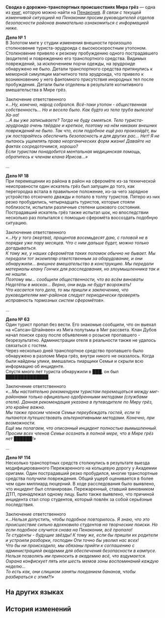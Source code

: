 {{Книга Инфобокс
|id           = 403
|Название     = Сводка о дорожно-транспортных происшествиях Мира грёз
|Изображение  = Item Penacony Readable 4.png
|Мир          = Пенакония
|Томов        = 1
|Автор        = <!--нужно добавить-->
|Описание     = Инструкции от клана Гончих для других кланов, в которых описываются многочисленные дорожно-транспортные происшествия Мира грёз, а также принятые в их связи меры и протоколы сопутствующих показаний.
|Том1         = {{tx}}
|Источник1    = {{tx|Отсутствует источник}}
|Персонажи    = 
|Фракции      = 
}}
'''Сводка о дорожно-транспортных происшествиях Мира грёз''' — одна из [[Книги|книг]], которую можно найти на [[Пенакония]].
<!--
==Получение==
<gallery>
Книга НАЗВАНИЕ.png|НАЗВАНИЕ
Локация НАЗВАНИЕ.png|Расположение на карте. Ближайший пространственный якорь «[[НАЗВАНИЕ]]»
</gallery>
-->
''В связи с текущей изменчивой ситуацией на Пенаконии просим руководителей отделов безопасности районов внимательно ознакомиться с информацией ниже.''

'''Дело №&nbsp;1'''<br />
В Золотом миге у студии изменения внешности произошло столкновение туриста-эрудроида с высокоскоростным утопоном. Столкновение привело к резкому пробуждению одного пострадавшего (водителя) и повреждению его транспортного средства. Видимых повреждений, за исключением порчи одежды, на эрудроиде обнаружено не было. Детали транспортного средства притянулись к меморной симуляции магнитного тела эрудроида, что привело к возникновению у него фантомного присутствия инородных тел после пробуждения. Детали были отделены в результате когнитивного вмешательства в Мире грёз.

Заключение ответственного<br />
''«...Ну, конечно, народ собрался. Всё-таки утопон - общественная собственность... Но и весело было. Как будто из тела труба вылезла! Ха-ха!<br />
...А вы уже записываете? Тогда не буду смеяться. Тело туриста-эрудроида очень твёрдое и крепкое, поэтому на нём никаких внешних повреждений не было. Так что, если подобное ещё раз произойдёт, вы уж постарайтесь обеспечить безопасность и для других рас... Нет! Я не пытаюсь ущемлять права неорганических форм жизни! Давайте на фактах сосредоточимся, хорошо?<br />
Если туристам понадобится ментальная медицинская помощь, обратитесь к членам клана Ирисов...»''

...

'''Дело №&nbsp;18'''<br />
При перемещении из района в район на сферомёте из-за технической неисправности один искатель грёз был запущен до того, как перегородка встала в правильное положение, из-за чего зарядное устройство отскочило дважды и попало в толпу туристов. Пятеро из них резко пробудились, четырнадцать туристов, которые стояли поблизости, испытали различные степени шокового состояния. Пострадавший искатель грёз также испытал шок, но впоследствии несколько раз попытался с помощью сферомёта воссоздать подобную ситуацию.

Заключение ответственного<br />
''«...Ну у того (жертва), процентов восемьдесят даю, с головой не в порядке уже пару месяцев. Что с ним дальше будет, можно только догадываться.<br />
К тому же, у наших сферомётов таких поломок обычно не бывает. Мы передали тот экземпляр ответственным за оборудование, и они обнаружили... внешнее вмешательство в конструкцию. Мы передали материалы клану Гончих для расследования, но злоумышленника так и не нашли.<br />
Поэтому мы... сообщили общественности, что во всём виноваты Недотёпы в масках... Верно, они ведь не будут возражать!<br />
Что касается того дела, то мы пришли к заключению, что руководителям миг-районов следует периодически проверять исправность тормозных систем сферомётов».''

...

'''Дело №&nbsp;63'''<br />
Один турист пропал без вести. Его знакомые сообщили, что он выехал на «Сапсан-Штайнвее» из Мига полутьмы в Миг рассвета. Клан Дубов начал поиски сразу после объявления о розыске пропавшего - безрезультатно. Администрации отеля в реальности также не удалось связаться с гостем.<br />
Через несколько дней транспортное средство пропавшего было обнаружено в разломе Мира грёз, внутри никого не оказалось. Когда были найдены улики, вмешались пиарщики Семьи и скрыли всю информацию об инциденте.<br />
Спустя много лет туриста обнаружили в ███, он был ██████████████.

Заключение ответственного<br />
''«...Мы настоятельно рекомендуем туристам перемещаться между миг-районами только официально одобренными методами (службами отеля). Данная рекомендация указана в путеводителе по Миру грёз, это крайне важно.<br />
Мы также просим членов Семьи переубеждать гостей, если те пытаются путешествовать альтернативными методами. Конечно, при возможности.<br />
Ещё мы полагаем, что описанный инцидент полностью вымышленный. Просим всех членов Семьи осознать в полной мере, что в Мире грёз нет ██████!»''

...

'''Дело №&nbsp;114'''<br />
Несколько транспортных средств столкнулись в результате выезда модифицированного Пережаренного на кольцевую дорогу у Академии оригами. Один пострадавший резко пробудился, многие транспортные средства получили повреждения. Общий ущерб оценивается в более чем один миллиард люцерний. В ходе расследования было выявлено, что инцидент был спланирован. Пережаренный, ставший виновником ДТП, принадлежал одному лицу. Было также выявлено, что причиной инцидента стал спор студентов, который повлёк за собой серьёзные последствия.

Заключение ответственного<br />
''«...Нельзя допустить, чтобы подобное повторилось. Я знаю, что это происшествие сильно вдохновило студентов на творческие поиски. Но если подобное случится снова на Пенаконии, всё пропало!<br />
Те студенты - будущие звёзды! К тому же, если бы пришли их родители и устроили разборки, господин Оти точно бы уволил нас всех!<br />
Что бы ни происходило, мы обязаны прийти к соглашению с администрацией академии для обеспечения безопасности в кампусе. Нельзя позволять им приносить в академию всё, что вздумается. Охрана конфискует пять или шесть мемов зоны воспоминаний каждую неделю...<br />
То есть как, они слишком заняты поеданием бананов, чтобы разбираться с этим?!»''

==На других языках==
{{На других языках
|en   = Compendium of Dreamway Road Accidents
|zhs  = 梦路交通事故集锦
|zht  = 夢路交通事故集錦
|ja   = 夢路交通事故集
|ko   = 꿈길 교통사고 전서
|es   = Recopilación de los accidentes de tránsito en la vía Ensueño
|fr   = Recueil d'accidents de la route des rêves
|ru   = Сводка о дорожно-транспортных происшествиях Мира грёз
|th   = รายงานอุบัติเหตุจราจร บนเส้นทางความฝัน
|vi   = Tổng Hợp Sự Cố Giao Thông Trong Mơ
|de   = Kompendium der Verkehrsunfälle auf dem Traumweg
|id   = Kumpulan Kecelakaan Lalu Lintas di Jalan Mimpi
|pt   = Compêndio dos Acidentes na Estrada Formasonho
}}

==История изменений==
{{История изменений|2.7}}